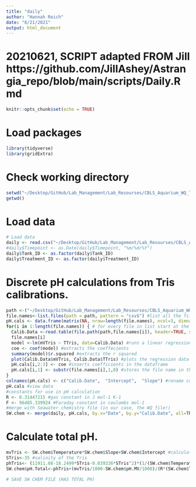 ```yaml
---
title: "daily"
author: "Hannah Reich"
date: "6/21/2021"
output: html_document
---
```


# 20210621, SCRIPT adapted FROM Jill https://github.com/JillAshey/Astrangia_repo/blob/main/scripts/Daily.Rmd 

```r
knitr::opts_chunk$set(echo = TRUE)
```

# Load packages
```r
library(tidyverse)
library(gridExtra)
```

# Check working directory
```r
setwd("~/Desktop/GitHub/Lab_Management/Lab_Resourses/CBLS_Aquarium_WQ_Tracking") #didn't work for some reason, couldn't change from tris_cal folder
getwd() 
```

# Load data
```r
# Load data
daily <- read.csv("~/Desktop/GitHub/Lab_Management/Lab_Resourses/CBLS_Aquarium_WQ_Tracking/CBLS_watertables_waterquality_tracking.csv", header = T)
#daily$Timepoint <- as.Date(daily$Timepoint, "%m/%d/%Y")
daily$Tank_ID <- as.factor(daily$Tank_ID)
daily$Treatment_ID <- as.factor(daily$Treatment_ID)
```

# Discrete pH calculations from Tris calibrations.
```r
path <-("~/Desktop/GitHub/Lab_Management/Lab_Resourses/CBLS_Aquarium_WQ_Tracking/tris_cal") #set path to calibration files
file.names<-list.files(path = path, pattern = "csv$") #list all the file names in the folder to get only get the csv files
pH.cals <- data.frame(matrix(NA, nrow=length(file.names), ncol=3, dimnames=list(file.names,c("Date", "Intercept", "Slope")))) #generate a 3 column dataframe with specific column names
for(i in 1:length(file.names)) { # for every file in list start at the first and run this following function
  Calib.Data <-read.table(file.path(path,file.names[i]), header=TRUE, sep=",", na.string="NA", as.is=TRUE) #reads in the data files
  file.names[i]
  model <-lm(mVTris ~ TTris, data=Calib.Data) #runs a linear regression of mV as a function of temperature
  coe <- coef(model) #extracts the coeffecients
  summary(model)$r.squared #extracts the r squared
  plot(Calib.Data$mVTris, Calib.Data$TTris) #plots the regression data
  pH.cals[i,2:3] <- coe #inserts coefficients in the dataframe
  pH.cals[i,1] <- substr(file.names[i],1,8) #stores the file name in the Date column
}
colnames(pH.cals) <- c("Calib.Date",  "Intercept",  "Slope") #rename columns
pH.cals #view data
#constants for use in pH calculation 
R <- 8.31447215 #gas constant in J mol-1 K-1 
F <- 96485.339924 #Faraday constant in coulombs mol-1
#merge with Seawater chemistry file (in our case, the WQ file!)
SW.chem <- merge(daily, pH.cals, by.x="Date", by.y="Calib.Date", all=TRUE)
```

# Calculate total pH. 
```r
mvTris <- SW.chem$Temperature*SW.chem$Slope+SW.chem$Intercept #calculate the mV of the tris standard using the temperature mV relationships in the measured standard curves 
STris<-35 #salinity of the Tris
phTris<- (11911.08-18.2499*STris-0.039336*STris^2)*(1/(SW.chem$Temperature+273.15))-366.27059+ 0.53993607*STris+0.00016329*STris^2+(64.52243-0.084041*STris)*log(SW.chem$Temperature+273.15)-0.11149858*(SW.chem$Temperature+273.15) #calculate the pH of the tris (Dickson A. G., Sabine C. L. and Christian J. R., SOP 6a)
SW.chem$pH.Total<-phTris+(mvTris/1000-SW.chem$pH.MV/1000)/(R*(SW.chem$Temperature+273.15)*log(10)/F) #calculate the pH on the total scale (Dickson A. G., Sabine C. L. and Christian J. R., SOP 6a)

# SAVE SW CHEM FILE (HAS TOTAL PH)
```



